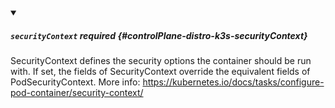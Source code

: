 


<details className="config-field" data-expandable="true" open>
<summary>

##### `securityContext` <span className="config-field-required" data-required="false">required</span> <span className="config-field-type"></span> <span className="config-field-default"></span> <span className="config-field-enum"></span> {#controlPlane-distro-k3s-securityContext}

SecurityContext defines the security options the container should be run with.
If set, the fields of SecurityContext override the equivalent fields of PodSecurityContext.
More info: https://kubernetes.io/docs/tasks/configure-pod-container/security-context/

</summary>

<PartialSecuritycontextreference />


</details>
